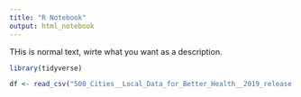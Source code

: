 ```yaml
---
title: "R Notebook"
output: html_notebook
---
```


THis is normal text, wirte what you want as a description.

```r
library(tidyverse)

df <- read_csv("500_Cities__Local_Data_for_Better_Health__2019_release.csv")
```

```r

```

